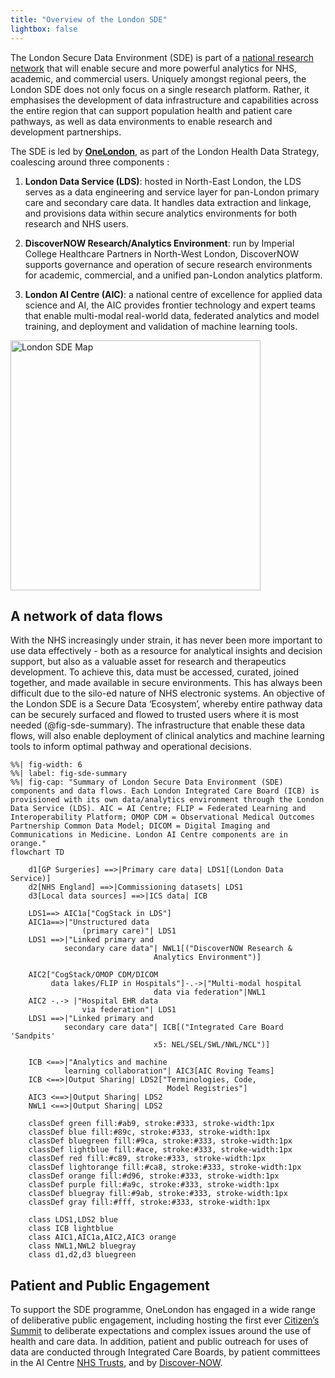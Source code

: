 ```yaml
---
title: "Overview of the London SDE" 
lightbox: false
---
```


The London Secure Data Environment (SDE) is part of a [national research network](https://www.healthdatagateway.org/about/the-nhs-research-secure-data-environment-network) that will enable secure and more powerful analytics for NHS, academic, and commercial users. Uniquely amongst regional peers, the London SDE does not only focus on a single research platform. Rather, it emphasises the development of data infrastructure and capabilities across the entire region that can support population health and patient care pathways, as well as data environments to enable research and development partnerships.

The SDE is led by [**OneLondon**](https://www.onelondon.online/), as part of the London Health Data Strategy, coalescing around three components :

(1) **London Data Service (LDS)**: hosted in North-East London, the LDS serves as a data engineering and service layer for pan-London primary care and secondary care data. It handles data extraction and linkage, and provisions data within secure analytics environments for both research and NHS users.

(2) **DiscoverNOW Research/Analytics Environment**: run by Imperial College Healthcare Partners in North-West London, DiscoverNOW supports governance and operation of secure research environments for academic, commercial, and a unified pan-London analytics platform.

(3) **London AI Centre (AIC)**: a national centre of excellence for applied data science and AI, the AIC provides frontier technology and expert teams that enable multi-modal real-world data, federated analytics and model training, and deployment and validation of machine learning tools.

<img src="../media/sde_map.png" alt="London SDE Map" title="" height="400"/>


## A network of data flows

With the NHS increasingly under strain, it has never been more important to use data effectively - both as a resource for  analytical insights and decision support, but also as a valuable asset for research and therapeutics development. To achieve this, data must be accessed, curated, joined together, and made available in secure environments. This has always been difficult due to the silo-ed nature of NHS electronic systems. An objective of the London SDE is a Secure Data 'Ecosystem', whereby entire pathway data can be securely surfaced and flowed to trusted users where it is most needed (@fig-sde-summary). The infrastructure that enable these data flows, will also enable deployment of clinical analytics and machine learning tools to inform optimal pathway and operational decisions.

```mermaid
%%| fig-width: 6
%%| label: fig-sde-summary
%%| fig-cap: "Summary of London Secure Data Environment (SDE) components and data flows. Each London Integrated Care Board (ICB) is provisioned with its own data/analytics environment through the London Data Service (LDS). AIC = AI Centre; FLIP = Federated Learning and Interoperability Platform; OMOP CDM = Observational Medical Outcomes Partnership Common Data Model; DICOM = Digital Imaging and Communications in Medicine. London AI Centre components are in orange."
flowchart TD

    d1[GP Surgeries] ==>|Primary care data| LDS1[(London Data Service)]
    d2[NHS England] ==>|Commissioning datasets| LDS1
    d3[Local data sources] ==>|ICS data| ICB

    LDS1==> AIC1a["CogStack in LDS"]
    AIC1a==>|"Unstructured data 
                (primary care)"| LDS1
    LDS1 ==>|"Linked primary and
            secondary care data"| NWL1[("DiscoverNOW Research & 
                                Analytics Environment")]

    AIC2["CogStack/OMOP CDM/DICOM
         data lakes/FLIP in Hospitals"]-.->|"Multi-modal hospital 
                                data via federation"|NWL1
    AIC2 -.-> |"Hospital EHR data
                via federation"| LDS1
    LDS1 ==>|"Linked primary and
            secondary care data"| ICB[("Integrated Care Board 'Sandpits' 
                                x5: NEL/SEL/SWL/NWL/NCL")]

    ICB <==>|"Analytics and machine 
            learning collaboration"| AIC3[AIC Roving Teams]
    ICB <==>|Output Sharing| LDS2["Terminologies, Code, 
                                   Model Registries"]
    AIC3 <==>|Output Sharing| LDS2
    NWL1 <==>|Output Sharing| LDS2

    classDef green fill:#ab9, stroke:#333, stroke-width:1px
    classDef blue fill:#89c, stroke:#333, stroke-width:1px
    classDef bluegreen fill:#9ca, stroke:#333, stroke-width:1px
    classDef lightblue fill:#ace, stroke:#333, stroke-width:1px
    classDef red fill:#c89, stroke:#333, stroke-width:1px
    classDef lightorange fill:#ca8, stroke:#333, stroke-width:1px
    classDef orange fill:#d96, stroke:#333, stroke-width:1px
    classDef purple fill:#a9c, stroke:#333, stroke-width:1px
    classDef bluegray fill:#9ab, stroke:#333, stroke-width:1px
    classDef gray fill:#fff, stroke:#333, stroke-width:1px

    class LDS1,LDS2 blue
    class ICB lightblue
    class AIC1,AIC1a,AIC2,AIC3 orange
    class NWL1,NWL2 bluegray
    class d1,d2,d3 bluegreen
```

## Patient and Public Engagement

To support the SDE programme, OneLondon has engaged in a wide range of deliberative public engagement, including hosting the first ever [Citizen's Summit](https://www.onelondon.online/citizens-summit/) to deliberate expectations and complex issues around the use of health and care data. In addition, patient and public outreach for uses of data are conducted through Integrated Care Boards, by patient committees in the AI Centre [NHS Trusts](https://www.kch.nhs.uk/research/use-of-data-for-research/), and by [Discover-NOW](https://discover-now.co.uk/patients-and-public/). 

